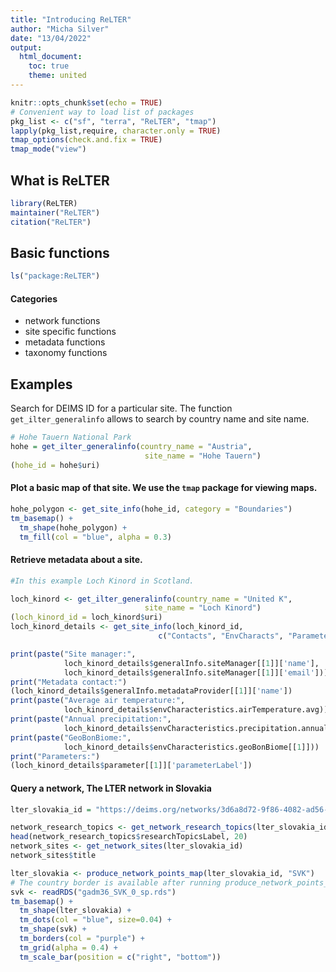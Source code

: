 ```yaml
---
title: "Introducing ReLTER"
author: "Micha Silver"
date: "13/04/2022"
output:
  html_document:
    toc: true
    theme: united
---
```


```r
knitr::opts_chunk$set(echo = TRUE)
# Convenient way to load list of packages
pkg_list <- c("sf", "terra", "ReLTER", "tmap")
lapply(pkg_list,require, character.only = TRUE)
tmap_options(check.and.fix = TRUE)
tmap_mode("view")
```

## What is ReLTER

```r
library(ReLTER)
maintainer("ReLTER")
citation("ReLTER")
```

## Basic functions

```r
ls("package:ReLTER")
```

#### Categories

 - network functions
 - site specific functions
 - metadata functions
 - taxonomy functions
 
## Examples

Search for DEIMS ID for a particular site. The function `get_ilter_generalinfo` allows to search by country name and site name.

```r
# Hohe Tauern National Park
hohe = get_ilter_generalinfo(country_name = "Austria",
                              site_name = "Hohe Tauern")
(hohe_id = hohe$uri)
```

#### Plot a basic map of that site. We use the `tmap` package for viewing maps.

```r
hohe_polygon <- get_site_info(hohe_id, category = "Boundaries")
tm_basemap() + 
  tm_shape(hohe_polygon) +
  tm_fill(col = "blue", alpha = 0.3)
```

#### Retrieve metadata about a site. 

```r
#In this example Loch Kinord in Scotland. 

loch_kinord <- get_ilter_generalinfo(country_name = "United K",
                              site_name = "Loch Kinord")
(loch_kinord_id = loch_kinord$uri)
loch_kinord_details <- get_site_info(loch_kinord_id,
                                 c("Contacts", "EnvCharacts", "Parameters"))

print(paste("Site manager:",
            loch_kinord_details$generalInfo.siteManager[[1]]['name'],
            loch_kinord_details$generalInfo.siteManager[[1]]['email']))
print("Metadata contact:")
(loch_kinord_details$generalInfo.metadataProvider[[1]]['name'])
print(paste("Average air temperature:",
            loch_kinord_details$envCharacteristics.airTemperature.avg))
print(paste("Annual precipitation:",
            loch_kinord_details$envCharacteristics.precipitation.annual))
print(paste("GeoBonBiome:",
            loch_kinord_details$envCharacteristics.geoBonBiome[[1]]))
print("Parameters:")
(loch_kinord_details$parameter[[1]]['parameterLabel'])

```

#### Query a network, The LTER network in Slovakia

```r
lter_slovakia_id = "https://deims.org/networks/3d6a8d72-9f86-4082-ad56-a361b4cdc8a0"

network_research_topics <- get_network_research_topics(lter_slovakia_id)
head(network_research_topics$researchTopicsLabel, 20)
network_sites <- get_network_sites(lter_slovakia_id)
network_sites$title

lter_slovakia <- produce_network_points_map(lter_slovakia_id, "SVK")
# The country border is available after running produce_network_points_map()
svk <- readRDS("gadm36_SVK_0_sp.rds")
tm_basemap() + 
  tm_shape(lter_slovakia) + 
  tm_dots(col = "blue", size=0.04) +
  tm_shape(svk) + 
  tm_borders(col = "purple") +
  tm_grid(alpha = 0.4) +
  tm_scale_bar(position = c("right", "bottom"))
```


